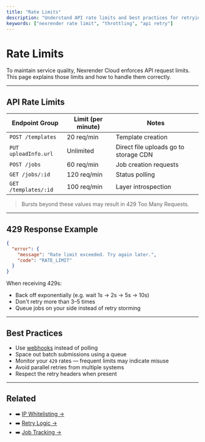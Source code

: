 ```yaml
---
title: "Rate Limits"
description: "Understand API rate limits and best practices for retrying requests gracefully."
keywords: ["nexrender rate limit", "throttling", "api retry"]
---
```


# Rate Limits

To maintain service quality, Nexrender Cloud enforces API request limits. This page explains those limits and how to handle them correctly.

---

##  API Rate Limits

| Endpoint Group          | Limit (per minute) | Notes                                 |
|--------------------------|--------------------|----------------------------------------|
| `POST /templates`       | 20 req/min         | Template creation                      |
| `PUT uploadInfo.url`    | Unlimited          | Direct file uploads go to storage CDN |
| `POST /jobs`            | 60 req/min         | Job creation requests                  |
| `GET /jobs/:id`         | 120 req/min        | Status polling                         |
| `GET /templates/:id`    | 100 req/min        | Layer introspection                    |

> Bursts beyond these values may result in 429 Too Many Requests.

---

## 429 Response Example

```json
{
  "error": {
    "message": "Rate limit exceeded. Try again later.",
    "code": "RATE_LIMIT"
  }
}
```

When receiving 429s:
- Back off exponentially (e.g. wait 1s → 2s → 5s → 10s)
- Don't retry more than 3–5 times
- Queue jobs on your side instead of retry storming

---

## Best Practices

- Use [webhooks](../jobs/tracking) instead of polling
- Space out batch submissions using a queue
- Monitor your `429` rates — frequent limits may indicate misuse
- Avoid parallel retries from multiple systems
- Respect the retry headers when present

---

## Related

- ➡️ [IP Whitelisting →](../troubleshooting/ip-whitelist)  
- ➡️ [Retry Logic →](../troubleshooting/retries)  
- ➡️ [Job Tracking →](../jobs/tracking)

